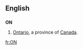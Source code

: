 {{see|Appendix:Variations of "on"}}
==English==

==={{abbreviation}}===
'''ON'''

# [[Ontario]], a province of [[Canada]].

[[fr:ON]]